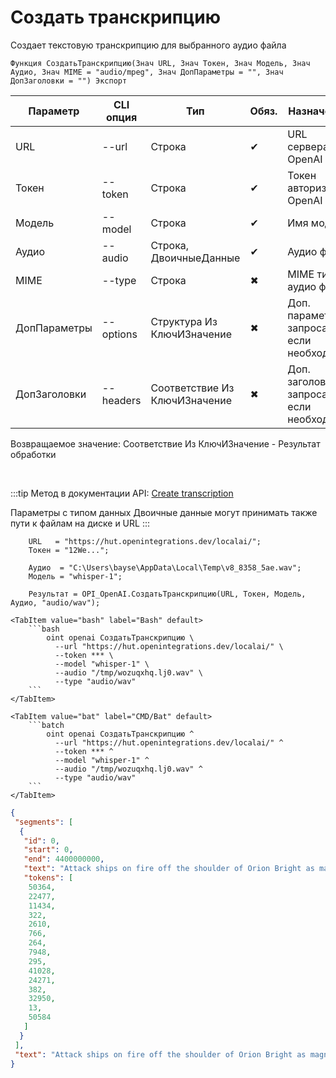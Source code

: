 ﻿---
sidebar_position: 2
description: Создать транскрипцию и другие функции для работы с OpenAI в Открытом пакете интеграций - бесплатной open-source библиотеке интеграций для 1С:Предприятие 8, OneScript и CLI
keywords: [1C, 1С, 1С:Предприятие, 1С:Предприятие 8.3, API, Интеграция, Сервисы, Обмен, OneScript, CLI, OpenAI]
---


# Создать транскрипцию
 Создает текстовую транскрипцию для выбранного аудио файла



`Функция СоздатьТранскрипцию(Знач URL, Знач Токен, Знач Модель, Знач Аудио, Знач MIME = "audio/mpeg", Знач ДопПараметры = "", Знач ДопЗаголовки = "") Экспорт`

  | Параметр | CLI опция | Тип | Обяз. | Назначение |
  |-|-|-|-|-|
  | URL | --url | Строка | &#x2714; | URL сервера OpenAI |
  | Токен | --token | Строка | &#x2714; | Токен авторизации OpenAI |
  | Модель | --model | Строка | &#x2714; | Имя модели |
  | Аудио | --audio | Строка, ДвоичныеДанные | &#x2714; | Аудио файл |
  | MIME | --type | Строка | &#x2716; | MIME тип аудио файла |
  | ДопПараметры | --options | Структура Из КлючИЗначение | &#x2716; | Доп. параметры запроса, если необходимо |
  | ДопЗаголовки | --headers | Соответствие Из КлючИЗначение | &#x2716; | Доп. заголовки запроса, если необходимо |

  
  Возвращаемое значение:   Соответствие Из КлючИЗначение - Результат обработки

<br/>

:::tip
Метод в документации API: [Create transcription](https://platform.openai.com/docs/api-reference/audio/createTranscription)

Параметры с типом данных Двоичные данные могут принимать также пути к файлам на диске и URL
:::
<br/>



```bsl title="Пример использования для 1С:Предприятие/OneScript"
    URL   = "https://hut.openintegrations.dev/localai/";
    Токен = "12We...";

    Аудио  = "C:\Users\bayse\AppData\Local\Temp\v8_8358_5ae.wav";
    Модель = "whisper-1";

    Результат = OPI_OpenAI.СоздатьТранскрипцию(URL, Токен, Модель, Аудио, "audio/wav");
```
    

 <Tabs>
  
    <TabItem value="bash" label="Bash" default>
        ```bash
            oint openai СоздатьТранскрипцию \
              --url "https://hut.openintegrations.dev/localai/" \
              --token *** \
              --model "whisper-1" \
              --audio "/tmp/wozuqxhq.lj0.wav" \
              --type "audio/wav"
        ```
    </TabItem>
  
    <TabItem value="bat" label="CMD/Bat" default>
        ```batch
            oint openai СоздатьТранскрипцию ^
              --url "https://hut.openintegrations.dev/localai/" ^
              --token *** ^
              --model "whisper-1" ^
              --audio "/tmp/wozuqxhq.lj0.wav" ^
              --type "audio/wav"
        ```
    </TabItem>
</Tabs>


```json title="Результат"
{
 "segments": [
  {
   "id": 0,
   "start": 0,
   "end": 4400000000,
   "text": "Attack ships on fire off the shoulder of Orion Bright as magnesium.",
   "tokens": [
    50364,
    22477,
    11434,
    322,
    2610,
    766,
    264,
    7948,
    295,
    41028,
    24271,
    382,
    32950,
    13,
    50584
   ]
  }
 ],
 "text": "Attack ships on fire off the shoulder of Orion Bright as magnesium."
}
```
